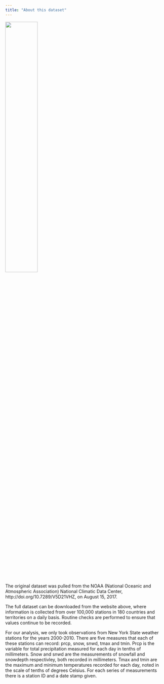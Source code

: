 ```yaml
---
title: "About this dataset"
---
```


<img src="images/snow_map.jpg" style="width:45%">

The original dataset was pulled from the NOAA (National Oceanic and Atmospheric Association) National Climatic Data Center, http://doi.org/10.7289/V5D21VHZ, on August 15, 2017. 

The full dataset can be downloaded from the website above, where information is collected from over 100,000 stations in 180 countries and territories on a daily basis. Routine checks are performed to ensure that values continue to be recorded. 

For our analysis, we only took observations from New York State weather stations for the years 2000-2010. There are five measures that each of these stations can record: prcp, snow, snwd, tmax and tmin. Prcp is the variable for total precipitation measured for each day in tenths of millimeters. Snow and snwd are the measurements of snowfall and snowdepth respectivley, both recorded in millimeters. Tmax and tmin are the maximum and minimum temperatures recorded for each day, noted in the scale of tenths of degrees Celsius. For each series of measurements there is a station ID and a date stamp given. 

